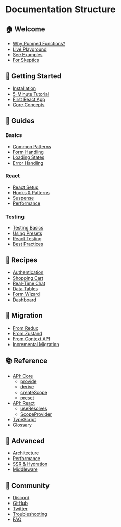 # Documentation Structure

## 🏠 Welcome
- [Why Pumped Functions?](/)
- [Live Playground](/try-it-now)
- [See Examples](/show-me-code)
- [For Skeptics](/convince-me)

## 🚀 Getting Started
- [Installation](/getting-started/installation)
- [5-Minute Tutorial](/getting-started/quickstart)
- [First React App](/getting-started/first-react-app)
- [Core Concepts](/getting-started/concepts)

## 📘 Guides

### Basics
- [Common Patterns](/guides/common-patterns)
- [Form Handling](/guides/forms)
- [Loading States](/guides/loading-states)
- [Error Handling](/guides/error-handling)

### React
- [React Setup](/guides/react/setup)
- [Hooks & Patterns](/guides/react/hooks)
- [Suspense](/guides/react/suspense)
- [Performance](/guides/react/performance)

### Testing
- [Testing Basics](/guides/testing/basics)
- [Using Presets](/guides/testing/presets)
- [React Testing](/guides/testing/react)
- [Best Practices](/guides/testing/best-practices)

## 🔧 Recipes
- [Authentication](/recipes/authentication)
- [Shopping Cart](/recipes/shopping-cart)
- [Real-Time Chat](/recipes/chat)
- [Data Tables](/recipes/data-tables)
- [Form Wizard](/recipes/form-wizard)
- [Dashboard](/recipes/dashboard)

## 🔄 Migration
- [From Redux](/migration/redux)
- [From Zustand](/migration/zustand)
- [From Context API](/migration/context)
- [Incremental Migration](/migration/incremental)

## 📚 Reference
- [API: Core](/api/core)
  - [provide](/api/core#provide)
  - [derive](/api/core#derive)
  - [createScope](/api/core#createscope)
  - [preset](/api/core#preset)
- [API: React](/api/react)
  - [useResolves](/api/react#useresolves)
  - [ScopeProvider](/api/react#scopeprovider)
- [TypeScript](/api/typescript)
- [Glossary](/api/glossary)

## 🎯 Advanced
- [Architecture](/advanced/architecture)
- [Performance](/advanced/performance)
- [SSR & Hydration](/advanced/ssr)
- [Middleware](/advanced/middleware)

## 💬 Community
- [Discord](https://discord.gg/pumped)
- [GitHub](https://github.com/pumped-fn)
- [Twitter](https://twitter.com/pumpedfn)
- [Troubleshooting](/help/troubleshooting)
- [FAQ](/help/faq)